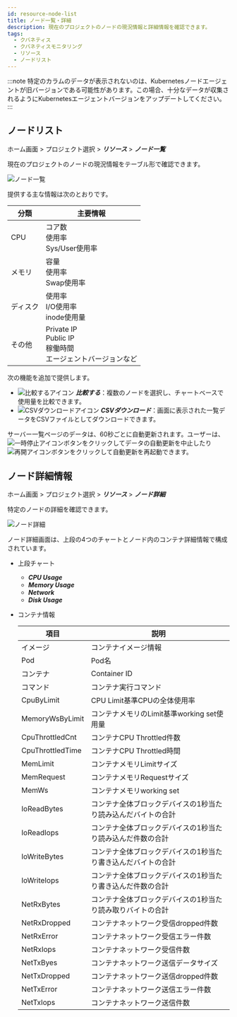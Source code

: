```yaml
---
id: resource-node-list
title: ノード一覧・詳細
description: 現在のプロジェクトのノードの現況情報と詳細情報を確認できます。
tags:
  - クバネティス
  - クバネティスモニタリング
  - リソース
  - ノードリスト
---
```


:::note
特定のカラムのデータが表示されないのは、Kubernetesノードエージェントが旧バージョンである可能性があります。この場合、十分なデータが収集されるようにKubernetesエージェントバージョンをアップデートしてください。 
:::

## ノードリスト

ホーム画面 > プロジェクト選択 > **_リソース_** > **_ノード一覧_**

現在のプロジェクトのノードの現況情報をテーブル形で確認できます。

![ノード一覧](https://img.whatap.io/media/images/whatap_kubernetes_resource_node_list.png)

提供する主な情報は次のとおりです。

| 分類     | 主要情報                                                  |
| ------ | ----------------------------------------------------- |
| CPU    | コア数<br/>使用率<br/>Sys/User使用率                           |
| メモリ    | 容量<br/>使用率<br/>Swap使用率                                |
| ディスク   | 使用率<br/>I/O使用率<br/>inode使用量                           |
| その他    | Private IP<br/>Public IP<br/>稼働時間<br/>エージェントバージョンなど   |

次の機能を追加で提供します。

-   ![比較するアイコン](/img/ico-compare.svg) **_比較する_**：複数のノードを選択し、チャートベースで使用量を比較できます。
-   ![CSVダウンロードアイコン](/img/ico-csv.svg) **_CSVダウンロード_**：画面に表示された一覧データをCSVファイルとしてダウンロードできます。

サーバー一覧ページのデータは、60秒ごとに自動更新されます。ユーザーは、![一時停止アイコン](/img/ico-pause.svg)ボタンをクリックしてデータの自動更新を中止したり![再開アイコン](/img/ico-play-time.svg)ボタンをクリックして自動更新を再起動できます。

## ノード詳細情報

ホーム画面 > プロジェクト選択 > **_リソース_** > **_ノード詳細_**

特定のノードの詳細を確認できます。

![ノード詳細](https://img.whatap.io/media/images/whatap_kubernetes_resource_node_detail.png)

ノード詳細画面は、上段の4つのチャートとノード内のコンテナ詳細情報で構成されています。

-   上段チャート
    -   **_CPU Usage_**
    -   **_Memory Usage_**
    -   **_Network_**
    -   **_Disk Usage_**

-   コンテナ情報

    | 項目               | 説明                                                |
    | ---------------- | ------------------------------------------------- |
    | イメージ             | コンテナイメージ情報                                        |
    | Pod              | Pod名                                              |
    | コンテナ             | Container ID                                      |
    | コマンド             | コンテナ実行コマンド                                        |
    | CpuByLimit       | CPU Limit基準CPUの全体使用率                              |
    | MemoryWsByLimit  | コンテナメモリのLimit基準working set使用量                     |
    | CpuThrottledCnt  | コンテナCPU Throttled件数                               |
    | CpuThrottledTime | コンテナCPU Throttled時間                               |
    | MemLimit         | コンテナメモリLimitサイズ                                   |
    | MemRequest       | コンテナメモリRequestサイズ                                 |
    | MemWs            | コンテナメモリworking set                                |
    | IoReadBytes      | コンテナ全体ブロックデバイスの1秒当たり読み込んだバイトの合計                   |
    | IoReadIops       | コンテナ全体ブロックデバイスの1秒当たり読み込んだ件数の合計                    |
    | IoWriteBytes     | コンテナ全体ブロックデバイスの1秒当たり書き込んだバイトの合計                   |
    | IoWriteIops      | コンテナ全体ブロックデバイスの1秒当たり書き込んだ件数の合計                    |
    | NetRxBytes       | コンテナ全体ブロックデバイスの1秒当たり読み取りバイトの合計                    |
    | NetRxDropped     | コンテナネットワーク受信dropped件数                             |
    | NetRxError       | コンテナネットワーク受信エラー件数                                 |
    | NetRxIops        | コンテナネットワーク受信件数                                    |
    | NetTxByes        | コンテナネットワーク送信データサイズ                                |
    | NetTxDropped     | コンテナネットワーク送信dropped件数                             |
    | NetTxError       | コンテナネットワーク送信エラー件数                                 |
    | NetTxIops        | コンテナネットワーク送信件数                                    |
